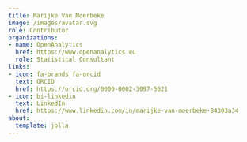 ```yaml
---
title: Marijke Van Moerbeke
image: /images/avatar.svg
role: Contributor
organizations:
- name: OpenAnalytics
  href: https://www.openanalytics.eu
  role: Statistical Consultant
links:
- icon: fa-brands fa-orcid
  text: ORCID
  href: https://orcid.org/0000-0002-3097-5621
- icon: bi-linkedin
  text: LinkedIn
  href: https://www.linkedin.com/in/marijke-van-moerbeke-84303a34
about:
  template: jolla
---
```


